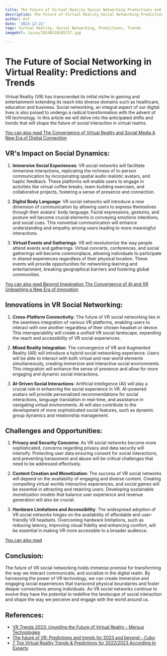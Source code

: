 ```yaml
---
title: The Future of Virtual Reality Social Networking Predictions and Trends
description: The Future of Virtual Reality Social Networking Predictions and Trends
author: Usf
date: '2023-12-22'
tags: Virtual Reality, Social Networking, Predictions, Trends
imageUrl: /pixa/20240118165727.jpg

---
```

# The Future  of Social Networking in Virtual Reality: Predictions and Trends

Virtual  Reality (VR) has transcended its initial  niche in gaming and entertainment extending its reach into diverse domains such as healthcare, education  and business. Social  networking, an integral aspect of our digital lives is  also poised to undergo a radical transformation with the advent of VR technology. In this article we will delve into the anticipated shifts and trends that will shape the future of social  interaction  in virtual realms.

[You can also read The Convergence  of  Virtual  Reality and Social Media A New Era of Digital Connection](The%20Convergence%20of%20Virtual%20Reality%20and%20Social%20Media%20A%20New%20Era%20of%20Digital%20Connection)


##  VR's Impact on Social Dynamics:

1. **Immersive Social Experiences**: VR social networks will  facilitate immersive interactions, replicating the richness of in-person communication by incorporating spatial audio realistic avatars, and haptic feedback. These platforms will enable users to engage in activities like virtual coffee breaks, team-building exercises, and collaborative projects, fostering a sense of presence and connection.

2. **Digital Body Language**: VR social networks will introduce a new dimension of communication by allowing  users to express themselves through their avatars' body language.  Facial expressions, gestures, and posture will become crucial elements in conveying emotions intentions, and social  cues. This nonverbal communication will enhance understanding and  empathy among users leading to more meaningful interactions.

3.  **Virtual Events and Gatherings**: VR will  revolutionize the  way people attend events  and gatherings. Virtual concerts, conferences, and social gatherings will become commonplace, allowing individuals to participate in shared experiences regardless of their physical location. These events  will provide opportunities for networking learning and entertainment, breaking geographical  barriers and  fostering global communities.

[You can  also read  Beyond  Imagination The Convergence of AI and XR Unleashing a New Era of Innovation](Beyond%20Imagination%20The%20Convergence%20of%20AI%20and%20XR%20Unleashing%20a%20New%20Era%20of%20Innovation)


## Innovations in VR  Social  Networking:

1. **Cross-Platform Connectivity**: The future of VR social  networking lies in the seamless integration of various VR platforms, enabling users to interact with one another regardless of their chosen headset  or device. This interoperability will create a unified VR social landscape, expanding the reach and  accessibility of VR social  experiences.

2. **Mixed Reality Integration**: The convergence of VR and Augmented Reality (AR) will introduce  a hybrid  social networking experience. Users will be able to interact with both virtual and real-world elements simultaneously, creating immersive and interactive social  environments. This integration will enhance the sense of presence and allow for more engaging and dynamic social interactions.

3. **AI-Driven Social Interactions**: Artificial Intelligence (AI)  will play a crucial role in  enhancing the social  experience in VR. AI-powered  avatars will provide personalized recommendations for social interactions, language translation in real-time, and assistance in navigating virtual environments. AI  will also contribute to the development of more sophisticated social features, such as dynamic group  dynamics and relationship management.

## Challenges and Opportunities:

1. **Privacy and Security Concerns**: As VR social  networks become more sophisticated, concerns regarding privacy and data security will intensify. Protecting user  data ensuring consent for social interactions, and preventing harassment and  abuse will be critical  challenges that need to be addressed effectively.

2. **Content Creation and Monetization**:  The success of VR social networks  will depend on the availability of engaging and diverse content. Creating compelling virtual worlds interactive  experiences, and social games will be essential in attracting and retaining  users. Developing sustainable monetization models that balance user experience and revenue generation will also  be crucial.

3. **Hardware Limitations and Accessibility**: The  widespread adoption of VR social networks hinges on the availability of affordable and  user-friendly VR headsets. Overcoming hardware  limitations, such as reducing latency, improving  visual  fidelity and enhancing comfort, will be essential in making VR more  accessible to a broader audience.

[You can also read ]()


## Conclusion:

The  future of VR  social networking holds immense promise  for transforming the way we interact communicate, and socialize in the digital realm. By harnessing the power of VR technology, we can create immersive and  engaging social experiences  that transcend physical boundaries and foster deeper connections among individuals. As VR social  networks continue to  evolve they have the potential to redefine  the landscape of social interaction  and shape the way we perceive and engage with the world around us.

## References:
- [VR Trends 2023: Unveiling the Future of Virtual Reality - Mersus Technologies](https://mersus.io/vr-trends-2023-future-virtual-reality/)
- [The future of VR: Predictions and trends for 2023 and beyond - Cubo](https://cubo.to/blog/the-future-of-vr-predictions-and-trends-for-2023-and-beyond/)
- [7 Top Virtual Reality Trends & Predictions for 2022/2023 According to Experts](https://financesonline.com/virtual-reality-trends/)
